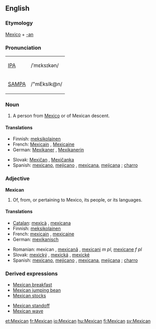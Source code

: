 {{see|mexican}}
==English==

===Etymology===
[[Mexico]] + [[-an]]

===Pronunciation===
{| border=1 cellpadding=5
| [[w:IPA|IPA]] || /ˈmɛksɪkən/
|-
| [[w:SAMPA|SAMPA]] || /"mEksIk@n/
|}

===Noun===
{{en-noun}}

# A person from [[Mexico]] or of Mexican descent.

====Translations====
{{top}}
*Finnish: [[meksikolainen]]
*French: [[Mexicain]] {{m}}, [[Mexicaine]] {{f}}
*German: [[Mexikaner]] {{m}}, [[Mexikanerin]] {{f}}
{{mid}}
*Slovak: [[Mexičan]] {{m}}, [[Mexičanka]] {{f}}
*Spanish: [[mexicano]], [[mejicano]] {{m}}, [[mexicana]], [[mejicana]] {{f}}; [[charro]] {{m}}
{{bottom}}

===Adjective===
'''Mexican'''

# Of, from, or pertaining to Mexico, its people, or its languages.

====Translations====
{{top}}
*[[Catalan]]: [[mexicà]] {{m}}, [[mexicana]] {{f}}
*Finnish: [[meksikolainen]]
*French: [[mexicain]] {{m}}, [[mexicaine]] {{f}}
*German: [[mexikanisch]]
{{mid}}
*Romanian: mexican {{m}}, [[mexicană]] {{f}}, [[mexicani]] ''m pl'', [[mexicane]] ''f pl''
*Slovak: [[mexický]] {{m}}, [[mexická]] {{f}}, [[mexické]] {{n}}
*Spanish: [[mexicano]], [[mejicano]] {{m}}, [[mexicana]], [[mejicana]] {{f}}; [[charro]] {{m}}
{{bottom}}

===Derived expressions===
{{top}}
*[[Mexican breakfast]]
*[[Mexican jumping bean]]
*[[Mexican stocks]]
{{mid}}
*[[Mexican standoff]]
*[[Mexican wave]]
{{bottom}}

[[et:Mexican]]
[[fr:Mexican]]
[[io:Mexican]]
[[hu:Mexican]]
[[fi:Mexican]]
[[sv:Mexican]]